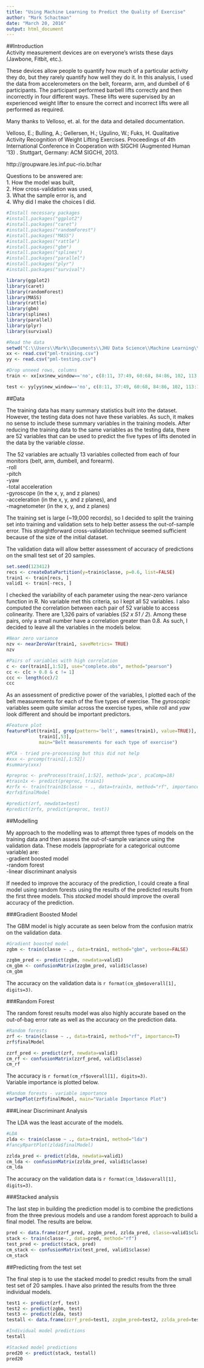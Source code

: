 ```yaml
---
title: "Using Machine Learning to Predict the Quality of Exercise"
author: "Mark Schactman"
date: "March 20, 2016"
output: html_document
---
```

  
  
##Introduction  
Activity measurement devices are on everyone's wrists these days (Jawbone, Fitbit, etc.).  

These devices allow people to quantify how much of a particular activity they do, but they rarely quantify how well they do it. In this analysis, I used the data from accelerometers on the belt, forearm, arm, and dumbell of 6 participants. The participant performed barbell lifts correctly and then incorrectly in four different ways. These lifts were supervised by an experienced weight lifter to ensure the correct and incorrect lifts were all performed as required.

Many thanks to Velloso, et. al. for the data and detailed documentation.    

Velloso, E.; Bulling, A.; Gellersen, H.; Ugulino, W.; Fuks, H. Qualitative Activity Recognition of Weight Lifting Exercises. Proceedings of 4th International Conference in Cooperation with SIGCHI (Augmented Human '13) . Stuttgart, Germany: ACM SIGCHI, 2013.  

http://groupware.les.inf.puc-rio.br/har  

Questions to be answered are:  
1. How the model was built,  
2. How cross-validation was used,  
3. What the sample error is, and  
4. Why did I make the choices I did.   


```r
#Install necessary packages
#install.packages("ggplot2")
#install.packages("caret")
#install.packages("randomForest")
#install.packages("MASS")
#install.packages("rattle")
#install.packages("gbm")
#install.packages("splines")
#install.packages("parallel")
#install.packages("plyr")
#install.packages("survival")

library(ggplot2)
library(caret)
library(randomForest)
library(MASS)
library(rattle)
library(gbm)
library(splines)
library(parallel)
library(plyr)
library(survival)

#Read the data
setwd("C:\\Users\\Mark\\Documents\\JHU Data Science\\Machine Learning\\Project")
xx <- read.csv("pml-training.csv")
yy <- read.csv("pml-testing.csv")

#Drop unneed rows, columns
train <- xx[xx$new_window=='no', c(8:11, 37:49, 60:68, 84:86, 102, 113:124, 140, 151:160)]

test <- yy[yy$new_window=='no', c(8:11, 37:49, 60:68, 84:86, 102, 113:124, 140, 151:160)]
```
  
    
##Data  

The training data has many summary statistics built into the dataset. However, the testing data does not have these variables. As such, it makes no sense to include these summary variables in the training models. After reducing the training data to the same variables as the testing data, there are 52 variables that can be used to predict the five types of lifts denoted in the data by the variable _classe_.  

The 52 variables are actually 13 variables collected from each of four monitors (belt, arm, dumbell, and forearm).  
-roll  
-pitch  
-yaw  
-total acceleration  
-gyroscope (in the x, y, and z planes)  
-acceleration (in the x, y, and z planes), and  
-magnetometer (in the x, y, and z planes)  

The training set is large (~19,000 records), so I decided to split the training set into training and validation sets to help better assess the out-of-sample error. This straightforward cross-validation technique seemed sufficient because of the size of the initial dataset.   

The validation data will allow better assessment of accuracy of predictions on the small test set of 20 samples.   

```r
set.seed(123412)
recs <- createDataPartition(y=train$classe, p=0.6, list=FALSE)
train1 <- train[recs, ]
valid1 <- train[-recs, ]
```

I checked the variability of each parameter using the near-zero variance function in R. No variable met this criteria, so I kept all 52 variables. I also computed the correlation between each pair of 52 variable to access colinearity. There are 1,326 pairs of variables (_52 x 51 / 2_). Among these pairs, only a small number have a correlation greater than 0.8. As such, I decided to leave all the variables in the models below.

```r
#Near zero variance
nzv <- nearZeroVar(train1, saveMetrics= TRUE)
nzv

#Pairs of variables with high correlation
c <- cor(train1[,1:52], use="complete.obs", method="pearson") 
cc <- c[c > 0.8 & c != 1]
ccc <- length(cc)/2
ccc
```

As an assessment of predictive power of the variables, I plotted each of the belt measurements for each of the five types of exercise. The _gyroscopic_ variables seem quite similar across the exercise types, while _roll_ and _yaw_ look different and should be important predictors.  

```r
#Feature plot
featurePlot(train1[, grep(pattern='belt', names(train1), value=TRUE)], 
            train1[,53],
            main="Belt measurements for each type of exercise")
```
  
```r
#PCA - tried pre-processing but this did not help
#xxx <- prcomp(train1[,1:52])
#summary(xxx)

#preproc <- preProcess(train[,1:52], method='pca', pcaComp=18)
#train1x <- predict(preproc, train1)
#zrfx <- train(train1$classe ~ ., data=train1x, method="rf", importance=T)
#zrfx$finalModel

#predict(zrf, newdata=test)
#predict(zrfx, predict(preproc, test))
```
  
  
##Modelling  

My approach to the modelling was to attempt three types of models on the training data and then assess the out-of-sample variance using the validation data. These models (appropriate for a categorical outcome variable) are:  
-gradient boosted model  
-random forest  
-linear discriminant analysis  

If needed to improve the accuracy of the prediction, I could create a final model using random forests using the results of the predicted results from the first three models. This _stacked_ model should improve the overall accuracy of the prediction.  
  
  
###Gradient Boosted Model  

The GBM model is higly accurate as seen below from the confusion matrix on the validation data.  

```r
#Gradient boosted model
zgbm <- train(classe ~ ., data=train1, method="gbm", verbose=FALSE)

zzgbm_pred <- predict(zgbm, newdata=valid1)
cm_gbm <- confusionMatrix(zzgbm_pred, valid1$classe)
cm_gbm
```

The accuracy on the validation data is `r format(cm_gbm$overall[1], digits=3)`.
  
  
###Random Forest  

The random forest results model was also highly accurate based on the out-of-bag error rate as well as the accuracy on the prediction data.  

```r
#Random forests
zrf <- train(classe ~ ., data=train1, method="rf", importance=T)
zrf$finalModel

zzrf_pred <- predict(zrf, newdata=valid1)
cm_rf <- confusionMatrix(zzrf_pred, valid1$classe)
cm_rf
```

The accuracy is `r format(cm_rf$overall[1], digits=3)`.  
Variable importance is plotted below.  

```r
#Random forests - variable importance
varImpPlot(zrf$finalModel, main="Variable Importance Plot")
```
  
  
###Linear Discriminant Analysis  

The LDA was the least accurate of the models. 

```r
#LDA
zlda <- train(classe ~ ., data=train1, method="lda")
#fancyRpartPlot(zlda$finalModel)

zzlda_pred <- predict(zlda, newdata=valid1)
cm_lda <- confusionMatrix(zzlda_pred, valid1$classe)
cm_lda
```

The accuracy on the validation data is `r format(cm_lda$overall[1], digits=3)`. 
  
  
###Stacked analysis  

The last step in building the prediction model is to combine the predictions from the three previous models and use a random forest approach to build a final model. The results are below.  

  
```r
pred <- data.frame(zzrf_pred, zzgbm_pred, zzlda_pred, classe=valid1$classe)
stack <- train(classe~., data=pred, method="rf")
test_pred <- predict(stack, pred)
cm_stack <- confusionMatrix(test_pred, valid1$classe)
cm_stack

```
  
  
##Predicting from the test set  

The final step is to use the stacked model to predict results from the small test set of 20 samples. I have also printed the results from the three individual models.

```r
test1 <- predict(zrf, test)
test2 <- predict(zgbm, test)
test3 <- predict(zlda, test)
testall <- data.frame(zzrf_pred=test1, zzgbm_pred=test2, zzlda_pred=test3)

#Individual model predictions
testall

#Stacked model predictions
pred20 <- predict(stack, testall)
pred20
```





